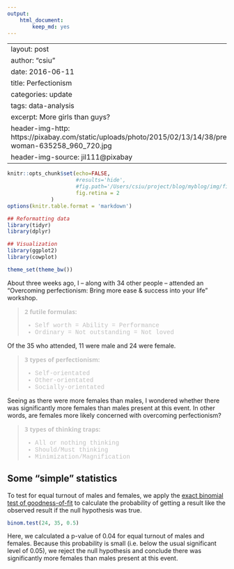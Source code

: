 ```yaml
---
output:
    html_document:
        keep_md: yes
---
```

---
layout: post
author: "csiu"
date: 2016-06-11
title: Perfectionism
categories: update
tags: data-analysis
excerpt: More girls than guys?
header-img-http: https://pixabay.com/static/uploads/photo/2015/02/13/14/38/pretty-woman-635258_960_720.jpg
header-img-source: jil111@pixabay
---
```r
knitr::opts_chunk$set(echo=FALSE,
                      #results='hide',
                      #fig.path='/Users/csiu/project/blog/myblog/img/figure/YYYY-MM-DD',
                      fig.retina = 2
		      )
options(knitr.table.format = 'markdown')
```

```r
## Reformatting data
library(tidyr)
library(dplyr)

## Visualization
library(ggplot2)
library(cowplot)

theme_set(theme_bw())
```
<style>
blockquote p {
    margin: 0;
    padding: 0;
    font-family: 'Open Sans', 'Helvetica Neue', Helvetica, Arial, sans-serif;
    font-style: normal;
    color: silver;
}
blockquote li {
    font-family: "Courier New", Courier, monospace;
    font-style: normal;
    color: silver;
}
</style>

About three weeks ago, I -- along with 34 other people -- attended an “Overcoming perfectionism: Bring more ease & success into your life” workshop.

> **2 futile formulas:**
>
> - Self worth = Ability = Performance
> - Ordinary = Not outstanding = Not loved

Of the 35 who attended, 11 were male and 24 were female.

> **3 types of perfectionism:**
>
> - Self-orientated
> - Other-orientated
> - Socially-orientated

Seeing as there were more females than males, I wondered whether there was significantly more females than males present at this event. In other words, are females more likely concerned with overcoming perfectionism?

> **3 types of thinking traps:**
>
> - All or nothing thinking
> - Should/Must thinking
> - Minimization/Magnification

## Some "simple" statistics

To test for equal turnout of males and females, we apply the [exact binomial test of goodness-of-fit](http://www.biostathandbook.com/exactgof.html) to calculate the probability of getting a result like the observed result if the null hypothesis was true.

```r
binom.test(24, 35, 0.5)
```

Here, we calculated a p-value of 0.04 for equal turnout of males and females. Because this probability is small (i.e. below the usual significant level of 0.05), we reject the null hypothesis and conclude there was significantly more females than males present at this event.

